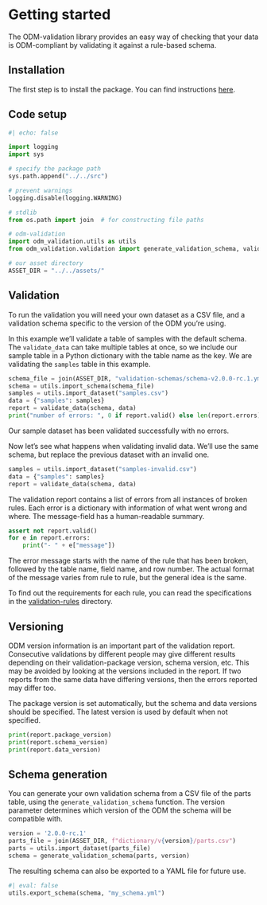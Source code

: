 # Getting started

The ODM-validation library provides an easy way of checking
that your data is ODM-compliant by validating it against a rule-based schema.

## Installation

The first step is to install the package. You can find instructions
[here](../index-content.md#installation).

## Code setup

```python
#| echo: false

import logging
import sys

# specify the package path
sys.path.append("../../src")

# prevent warnings
logging.disable(logging.WARNING)
```

```python
# stdlib
from os.path import join  # for constructing file paths

# odm-validation
import odm_validation.utils as utils
from odm_validation.validation import generate_validation_schema, validate_data

# our asset directory
ASSET_DIR = "../../assets/"
```


## Validation

To run the validation you will need your own dataset as a CSV file, and a
validation schema specific to the version of the ODM you're using.

In this example we'll validate a table of samples with the default schema. The
`validate_data` can take multiple tables at once, so we include our sample table in a Python dictionary with the table name as the key. We are validating the `samples` table in this example.

```python
schema_file = join(ASSET_DIR, "validation-schemas/schema-v2.0.0-rc.1.yml")
schema = utils.import_schema(schema_file)
samples = utils.import_dataset("samples.csv")
data = {"samples": samples}
report = validate_data(schema, data)
print("number of errors: ", 0 if report.valid() else len(report.errors))
```

Our sample dataset has been validated successfully with no errors.

Now let's see what happens when validating invalid data. We'll use the same
schema, but replace the previous dataset with an invalid one.

```python
samples = utils.import_dataset("samples-invalid.csv")
data = {"samples": samples}
report = validate_data(schema, data)
```

The validation report contains a list of errors from all instances of broken
rules. Each error is a dictionary with information of what went wrong
and where. The message-field has a human-readable summary.

```python
assert not report.valid()
for e in report.errors:
    print("- " + e["message"])
```

The error message starts with the name of the rule that has been broken,
followed by the table name, field name, and row number. The actual format of
the message varies from rule to rule, but the general idea is the same.

To find out the requirements for each rule, you can read the specifications in
the
[validation-rules](https://github.com/Big-Life-Lab/PHES-ODM-Validation/tree/6-jupyter-example/validation-rules)
directory.

## Versioning

ODM version information is an important part of the validation report.
Consecutive validations by different people may give different results
depending on their validation-package version, schema version, etc. This may be
avoided by looking at the versions included in the report. If two reports from
the same data have differing versions, then the errors reported may differ too.

The package version is set automatically, but the schema and data versions
should be specified. The latest version is used by default when not specified.

```python
print(report.package_version)
print(report.schema_version)
print(report.data_version)
```

## Schema generation

You can generate your own validation schema from a CSV file of the parts table,
using the `generate_validation_schema` function. The version parameter
determines which version of the ODM the schema will be compatible with.

```python
version = '2.0.0-rc.1'
parts_file = join(ASSET_DIR, f"dictionary/v{version}/parts.csv")
parts = utils.import_dataset(parts_file)
schema = generate_validation_schema(parts, version)
```

The resulting schema can also be exported to a YAML file for future use.

```python
#| eval: false
utils.export_schema(schema, "my_schema.yml")
```
